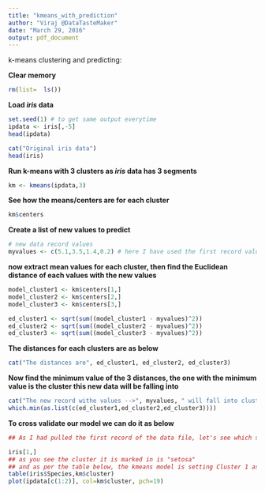 ```yaml
---
title: "kmeans_with_prediction"
author: "Viraj @DataTasteMaker"
date: "March 29, 2016"
output: pdf_document
---
```


k-means clustering and predicting:

**Clear memory**
```r
rm(list=  ls())
```

**Load *iris* data**

```r
set.seed(1) # to get same output everytime
ipdata <- iris[,-5]
head(ipdata)
```
```r
cat("Original iris data")
head(iris)
```

**Run k-means with 3 clusters as *iris* data has 3 segments**
```r
km <- kmeans(ipdata,3)
```

**See how the means/centers are for each cluster**
```r
km$centers
```

**Create a list of new values to predict**
```r
# new data record values
myvalues <- c(5.1,3.5,1.4,0.2) # here I have used the first record values
```

**now extract mean values for each cluster, then find the Euclidean distance of each values with the new values**
```r
model_cluster1 <- km$centers[1,]
model_cluster2 <- km$centers[2,]
model_cluster3 <- km$centers[3,]

ed_cluster1 <- sqrt(sum((model_cluster1 - myvalues)^2))
ed_cluster2 <- sqrt(sum((model_cluster2 - myvalues)^2))
ed_cluster3 <- sqrt(sum((model_cluster3 - myvalues)^2))
```

**The distances for each clusters are as below**
```r
cat("The distances are", ed_cluster1, ed_cluster2, ed_cluster3)
```

**Now find the minimum value of the 3 distances, the one with the minimum value is the cluster this new data will be falling into**
```r
cat("The new record withe values -->", myvalues, " will fall into cluster# = ",
which.min(as.list(c(ed_cluster1,ed_cluster2,ed_cluster3))))
```

**To cross validate our model we can do it as below**
```r
## As I had pulled the first record of the data file, let's see which segment it was marked in

iris[1,]
## as you see the cluster it is marked in is "setosa"
## and as per the table below, the kmeans model is setting Cluster 1 as Setosa
table(iris$Species,km$cluster)
plot(ipdata[c(1:2)], col=km$cluster, pch=19)
```







